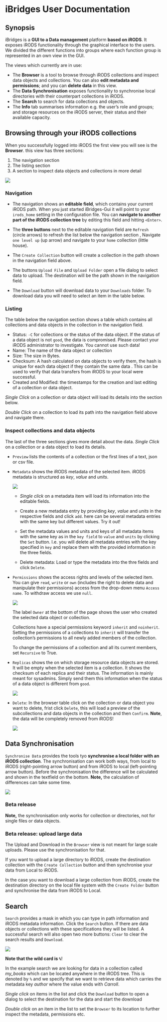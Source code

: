# iBridges User Documentation
## Synopsis 
iBridges is a **GUI to a Data management** platform **based on iRODS**. It exposes iRODS functionality through the graphical interface to the users. We divided the different functions into groups where each function group is represented in an own view in the GUI. 

The views which currently are in use:

- The **Browser** is a tool to browse through iRODS collections and inspect data objects and collections. You can also **edit metadata and permissions**; and you can **delete data** in this view.
- The **Data Synchronisation** exposes functionality to synchronise local directories with their counterpart collections in iRODS.
- The **Search** to search for data collections and objects. 
- The **Info** tab summarises information e.g. the user's role and groups; and storage resources on the iRODS server, their status and their available capacity.


## Browsing through your iRODS collections

When you successfully logged into iRODS the first view you will see is the **Browser**. this view has three sections:

1. The navigation section
2. The listing section
3. A section to inspect data objects and collections in more detail


![](screenshots/browser.png)

### Navigation

- The navigation shows an **editable field**, which contains your current iRODS path. When you just started iBridges-Gui it will point to your `irods_home` setting in the configuration file. 
You can **navigate to another part of the iRODS collection tree** by editing this field and hitting `<Enter>`.

- The **three buttons** next to the editable navigation field are `Refresh` (circle arrows) to refresh the list below the navigation section , Navigate `one level up` (up arrow) and navigate to your `home` collection (little house).

- The `Create Collection` button will create a collection in the path shown in the navigation field above.

- The buttons `Upload File` and `Upload Folder` open a file dialog to select data to upload. The destination will be the path shown in the navigation field.

- The `Download` button will download data to your `Downloads` folder. To download data you will need to select an item in the table below.

### Listing

The table below the navigation section shows a table which contains all collections and data objects in the collection in the navigation field.

- Status: `-C` for collections or the status of the data object. If the status of a data object is not `good`, the data is compromised. Please contact your iRODS administrator to investigate. You cannot use such data!
- Name: The name of the data object or collection
- Size: The size in Bytes.
- Checksum: A hash calculated on data objects to verify them, the hash is unique for each data object if they contain the same data . This can be used to verify that data transfers from iRODS to your local were successful.
- Created and Modified: the timestamps for the creation and last editing of a collection or data object.

*Single Click* on a collection or data object will load its details into the section below.

*Double Click* on a collection to load its path into the navigation field above and navigate there.

### Inspect collections and data objects

The last of the three sections gives more detail about the data.
*Single Click* on a collection or a data object to load its details.

- `Preview` lists the contents of a collection or the first lines of a text, json or csv file.

- `Metadata` shows the iRODS metadata of the selected item. iRODS metadata is structured as *key*, *value* and *units*. 
   
   ![](screenshots/metadata.png)
	- *Single click* on a metadata item will load its information into the editable fields.
	
	- Create a new metadata entry by providing *key*, *value* and *units* in the respective fields and click `add`. here can be several metadata entries with the same key but different values. Try it out!
	
	- Set the metadata values and units and keys of all metadata items with the same key as in the `key field` to `value` and `units` by clicking the `Set` button. I.e. you will delete all metadata entries with the key specified in `key` and replace them with the provided information in the three fields.

	- Delete metadata: Load or type the metadata into the thre fields and click `Delete`.

- `Permissions` shows the access rights and levels of the selected item. You can give `read`, `write` or `own` (includes the right to delete data and manipulate their permissions) access from the drop-down menu `Access name`. To withdraw access we use `null`. 
   
   ![](screenshots/permissions.png)
   
   The label `Owner` at the bottom of the page shows the user who created the selected data object or collection.
   
   Collections have a special permissions keyword `inherit` and `noinherit`. Setting the permissions of a collections to `inherit` will transfer the collection's permissions to all newly added members of the collection.

   To change the permissions of a collection and all its current members, set `Recursive` to True.

- `Replicas` shows the on which storage resource data objects are stored. It will be empty when the selected item is a collection.
   It shows the checksum of each replica and their status. The information is mainly meant for sysadmins. Simply send them this information when the status of a data object is different from `good`.
   
   ![](screenshots/replicas.png)
   
 - `Delete`: In the browser table click on the collection or data object you want to delete, frist click `Delete`, this will load a preview of the subcollections and data objects in the collection and then `Confirm`. **Note**, the data will be completely removed from iRODS!
   
   ![](screenshots/delete.png) 

## Data Synchronisation
`Synchronise Data` provides the tools tyo **synchronise a local folder with an iRODS collection**. The synchronisation can work both ways, from local to iRODS (right-pointing arrow button) and from iRODS to local (left-pointing arrow button).
Before the synchronisation the difference will be calculated and shown in the textfield on the bottom. **Note,** the calculation of differences can take some time.

![](screenshots/sync.png)

### Beta release
**Note,** the synchronisation only works for collection or directories, not for single files or data objects.

### Beta release: upload large data
The Upload and Download in the `Browser` view is not meant for large scale uploads. Please use the synchronisation for that.

If you want to upload a large directory to iRODS, create the destination collection with the `Create Collection` button and then synchronise your data from Local to iRODS.

In the case you want to download a large collection from iRODS, create the destination directory on the local file system with the `Create Folder` button and synchronise the data from iRODS to Local.


## Search

`Search` provides a mask in which you can type in path information and iRODS metadata information. Click the `Search` button. If there are data objects or collections with these specifications they will be listed. A successful search will also open two more buttons: `Clear` to clear the search results and `Download`.

  ![](screenshots/search.png)
  
  **Note that the wild card is `%`**!
  
  In the example search we are looking for data in a collection called *my_books* which can be located anywhere in the iRODS tree. This is denoted by `%` and we specify that we want to retrieve data which carries the metadata key *author* where the value ends with *Carroll*.

  *Single click* on items in the list and click the `Download` button to open a dialog to select the destination for the data and start the download
  
  *Double click* on an item in the list to set the `Browser` to its location to further inspect the metadata, permissions etc.